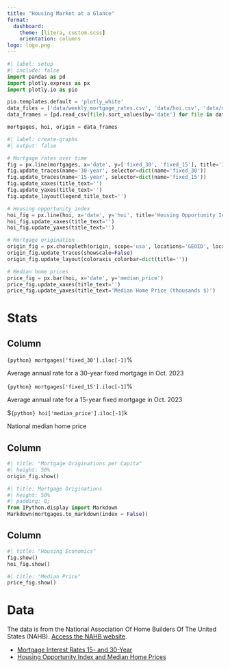 ```yaml
---
title: "Housing Market at a Glance"
format: 
  dashboard:
    theme: [litera, custom.scss]
    orientation: columns
logo: logo.png
---
```


```python
#| label: setup
#| include: false
import pandas as pd
import plotly.express as px
import plotly.io as pio

pio.templates.default = 'plotly_white'
data_files = ['data/weekly_mortgage_rates.csv', 'data/hoi.csv', 'data/mortgage_origination_state.csv']
data_frames = [pd.read_csv(file).sort_values(by='date') for file in data_files]

mortgages, hoi, origin = data_frames
```

```python
#| label: create-graphs
#| output: false

# Mortgage rates over time
fig = px.line(mortgages, x='date', y=['fixed_30', 'fixed_15'], title='Interest Rates 15- and 30-Year')
fig.update_traces(name='30-year', selector=dict(name='fixed_30'))
fig.update_traces(name='15-year', selector=dict(name='fixed_15'))
fig.update_xaxes(title_text='')
fig.update_yaxes(title_text='')
fig.update_layout(legend_title_text='')

# Housing opportunity index
hoi_fig = px.line(hoi, x='date', y='hoi', title='Housing Opportunity Index<br><sup>Percentage of homes affordable to median-income families</sup>')
hoi_fig.update_xaxes(title_text='')
hoi_fig.update_yaxes(title_text='')

# Mortgage origination
origin_fig = px.choropleth(origin, scope='usa', locations='GEOID', locationmode='USA-states', color='MORT_ADJ', color_continuous_scale='Jet', animation_frame='date', range_color=(0.009, 0.073))
origin_fig.update_traces(showscale=False)
origin_fig.update_layout(coloraxis_colorbar=dict(title=''))

# Median home prices
price_fig = px.bar(hoi, x='date', y='median_price')
price_fig.update_xaxes(title_text='')
price_fig.update_yaxes(title_text='Median Home Price (thousands $)')
```

# Stats

## Column {width="20%"}

::: {.valuebox color="white"}
`{python} mortgages['fixed_30'].iloc[-1]`%

Average annual rate for a 30-year fixed mortgage in Oct. 2023
:::

::: {.valuebox color="white"}
`{python} mortgages['fixed_15'].iloc[-1]`%

Average annual rate for a 15-year fixed mortgage in Oct. 2023
:::

::: {.valuebox color="white"}
$`{python} hoi['median_price'].iloc[-1]`k

National median home price
:::

## Column 

```python
#| title: "Mortgage Originations per Capita"
#| height: 50%
origin_fig.show()
```

```python
#| title: Mortgage Originations
#| height: 50%
#| padding: 0;
from IPython.display import Markdown
Markdown(mortgages.to_markdown(index = False))
```

## Column {.tabset width="40%"}

```python
#| title: "Housing Economics"
fig.show()
hoi_fig.show()
```

```python
#| title: "Median Price"
price_fig.show()
```

# Data

The data is from the National Association Of Home Builders Of The United States (NAHB). [Access the NAHB website](https://www.nahb.org/).

*  [Mortgage Interest Rates 15- and 30-Year](https://www.nahb.org/news-and-economics/housing-economics/national-statistics/weekly-mortgage-rates-15-and-30-year)
*  [Housing Opportunity Index and Median Home Prices](https://www.nahb.org/news-and-economics/housing-economics/indices/housing-opportunity-index)